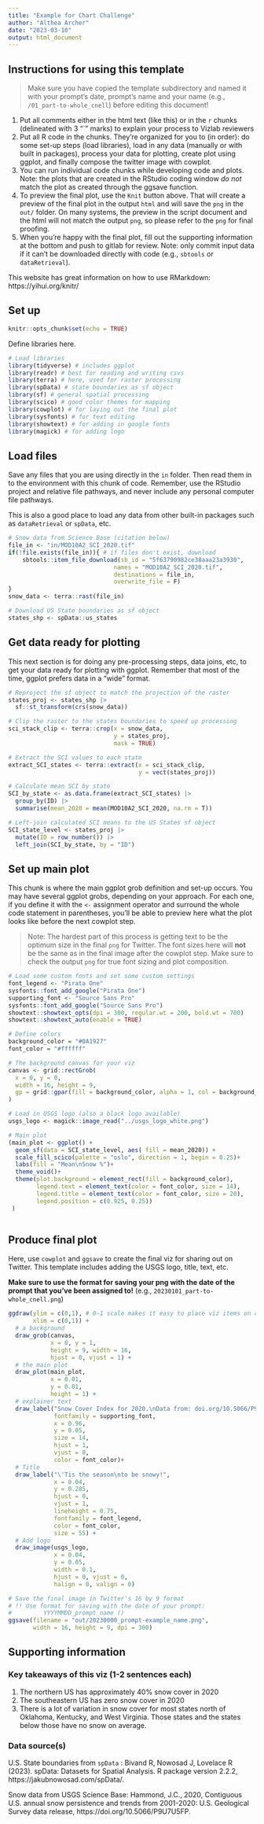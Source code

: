 ```yaml
---
title: "Example for Chart Challenge"
author: "Althea Archer"
date: "2023-03-10"
output: html_document
---
```


## Instructions for using this template

> Make sure you have copied the template subdirectory and named it with your prompt's date, prompt's name and your name (e.g., `/01_part-to-whole_cnell`) before editing this document!

1. Put all comments either in the html text (like this) or in the `r` chunks (delineated with 3 "`" marks) to explain your process to Vizlab reviewers
2. Put all R code in the chunks. They're organized for you to (in order): do some set-up steps (load libraries), load in any data (manually or with built in packages), process your data for plotting, create plot using ggplot, and finally compose the twitter image with cowplot.
3. You can run individual code chunks while developing code and plots. Note: the plots that are created in the RStudio coding window *do not* match the plot as created through the ggsave function. 
4. To preview the final plot, use the `Knit` button above. That will create a preview of the final plot in the output `html` and will save the `png` in the `out/` folder. On many systems, the preview in the script document and the html will not match the output `png`, so please refer to the `png` for final proofing.
5. When you're happy with the final plot, fill out the supporting information at the bottom and push to gitlab for review. Note: only commit input data if it can't be downloaded directly with code (e.g., `sbtools` or `dataRetrieval`).

This website has great information on how to use RMarkdown: https://yihui.org/knitr/

## Set up

```r
knitr::opts_chunk$set(echo = TRUE)

```



Define libraries here. 

```r
# Load libraries
library(tidyverse) # includes ggplot
library(readr) # best for reading and writing csvs
library(terra) # here, used for raster processing
library(spData) # state boundaries as sf object
library(sf) # general spatial processing
library(scico) # good color themes for mapping
library(cowplot) # for laying out the final plot
library(sysfonts) # for text editing
library(showtext) # for adding in google fonts
library(magick) # for adding logo
```



## Load files

Save any files that you are using directly in the `in` folder. Then read them in to the environment with this chunk of code. Remember, use the RStudio project and relative file pathways, and never include any personal computer file pathways.

This is also a good place to load any data from other built-in packages such as `dataRetrieval` or `spData`, etc.


```r
# Snow data from Science Base (citation below)
file_in <- "in/MOD10A2_SCI_2020.tif"
if(!file.exists(file_in)){ # if files don't exist, download
    sbtools::item_file_download(sb_id = "5f63790982ce38aaa23a3930",
                              names = "MOD10A2_SCI_2020.tif",
                              destinations = file_in,
                              overwrite_file = F)
}
snow_data <- terra::rast(file_in)

# Download US State boundaries as sf object
states_shp <- spData::us_states
```

## Get data ready for plotting
  
This next section is for doing any pre-processing steps, data joins, etc, to get your data ready for plotting with ggplot. Remember that most of the time, ggplot prefers data in a "wide" format.


```r
# Reproject the sf object to match the projection of the raster
states_proj <- states_shp |> 
  sf::st_transform(crs(snow_data))

# Clip the raster to the states boundaries to speed up processing
sci_stack_clip <- terra::crop(x = snow_data, 
                              y = states_proj, 
                              mask = TRUE)

# Extract the SCI values to each state
extract_SCI_states <- terra::extract(x = sci_stack_clip,
                                     y = vect(states_proj))

# Calculate mean SCI by state
SCI_by_state <- as.data.frame(extract_SCI_states) |> 
  group_by(ID) |> 
  summarise(mean_2020 = mean(MOD10A2_SCI_2020, na.rm = T))

# Left-join calculated SCI means to the US States sf object
SCI_state_level <- states_proj |>
  mutate(ID = row_number()) |>
  left_join(SCI_by_state, by = "ID")

```

## Set up main plot

This chunk is where the main ggplot grob definition and set-up occurs. You may have several ggplot grobs, depending on your approach. For each one, if you define it with the `<-` assignment operator and surround the whole code statement in parentheses, you'll be able to preview here what the plot looks like before the next cowplot step.

> Note: The hardest part of this process is getting text to be the optimum size in the final `png` for Twitter. The font sizes here will **not** be the same as in the final image after the cowplot step. Make sure to check the output `png` for true font sizing and plot composition. 

```r
# Load some custom fonts and set some custom settings
font_legend <- "Pirata One"
sysfonts::font_add_google("Pirata One")
supporting_font <- "Source Sans Pro"
sysfonts::font_add_google("Source Sans Pro")
showtext::showtext_opts(dpi = 300, regular.wt = 200, bold.wt = 700)
showtext::showtext_auto(enable = TRUE)

# Define colors
background_color = "#0A1927"
font_color = "#ffffff"

# The background canvas for your viz
canvas <- grid::rectGrob(
  x = 0, y = 0, 
  width = 16, height = 9,
  gp = grid::gpar(fill = background_color, alpha = 1, col = background_color)
)

# Load in USGS logo (also a black logo available)
usgs_logo <- magick::image_read("../usgs_logo_white.png") 

# Main plot
(main_plot <- ggplot() + 
  geom_sf(data = SCI_state_level, aes( fill = mean_2020)) +
  scale_fill_scico(palette = "oslo", direction = 1, begin = 0.25)+
  labs(fill = "Mean\nSnow %")+
  theme_void()+
  theme(plot.background = element_rect(fill = background_color),
        legend.text = element_text(color = font_color, size = 14),
        legend.title = element_text(color = font_color, size = 20),
        legend.position = c(0.925, 0.25))
 )



```


## Produce final plot

Here, use `cowplot` and `ggsave` to create the final viz for sharing out on Twitter. This template includes adding the USGS logo, title, text, etc.

**Make sure to use the format for saving your png with the date of the prompt that you've been assigned to!** (e.g., `20230101_part-to-whole_cnell.png`)

```r
ggdraw(ylim = c(0,1), # 0-1 scale makes it easy to place viz items on canvas
       xlim = c(0,1)) +
  # a background
  draw_grob(canvas,
            x = 0, y = 1,
            height = 9, width = 16,
            hjust = 0, vjust = 1) +
  # the main plot
  draw_plot(main_plot,
            x = 0.01,
            y = 0.01,
            height = 1) +
  # explainer text
  draw_label("Snow Cover Index for 2020.\nData from: doi.org/10.5066/P9U7U5FP",
             fontfamily = supporting_font,
             x = 0.96,   
             y = 0.05,
             size = 14,
             hjust = 1,
             vjust = 0,
             color = font_color)+
  # Title
  draw_label("\'Tis the season\nto be snowy!",
             x = 0.04,
             y = 0.285,
             hjust = 0,
             vjust = 1,
             lineheight = 0.75,
             fontfamily = font_legend,
             color = font_color,
             size = 55) +
  # Add logo
  draw_image(usgs_logo, 
             x = 0.04,
             y = 0.05,
             width = 0.1, 
             hjust = 0, vjust = 0, 
             halign = 0, valign = 0)

# Save the final image in Twitter's 16 by 9 format
# !! Use format for saving with the date of your prompt: 
#         YYYYMMDD_prompt_name ()
ggsave(filename = "out/20230000_prompt-example_name.png", 
       width = 16, height = 9, dpi = 300)
```

## Supporting information

### Key takeaways of this viz (1-2 sentences each)

1. The northern US has approximately 40% snow cover in 2020
2. The southeastern US has zero snow cover in 2020
3. There is a lot of variation in snow cover for most states north of Oklahoma, Kentucky, and West Virginia. Those states and the states below those have no snow on average.

### Data source(s)

U.S. State boundaries from `spData` : Bivand R, Nowosad J, Lovelace R (2023). spData: Datasets for Spatial Analysis. R package version 2.2.2, https://jakubnowosad.com/spData/.

Snow data from USGS Science Base: Hammond, J.C., 2020, Contiguous U.S. annual snow persistence and trends from 2001-2020: U.S. Geological Survey data release, https://doi.org/10.5066/P9U7U5FP.

